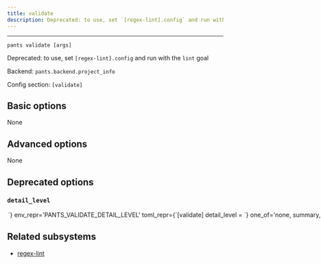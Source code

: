 ```yaml
---
title: validate
description: Deprecated: to use, set `[regex-lint].config` and run with the `lint` goal
---
```



---

```
pants validate [args]
```

Deprecated: to use, set `[regex-lint].config` and run with the `lint` goal

Backend: <span className="color--primary">`pants.backend.project_info`</span>

Config section: <span className="color--primary">`[validate]`</span>

<span className={styles.options}>

## Basic options

None

## Advanced options

None

## Deprecated options

### `detail_level`

<Option
  cli_repr={`--validate-detail-level=<DetailLevel>`}
  env_repr='PANTS_VALIDATE_DETAIL_LEVEL'
  toml_repr={`[validate]
detail_level = <DetailLevel>`}
  one_of='none, summary, nonmatching, names, all'
  default_repr={`nonmatching`}
  removal_version='2.11.0.dev0'
  removal_hint={'Use `[regex-lint].detail_level` instead, which behaves the same.'}
>

How much detail to emit to the console.

</Option>

## Related subsystems

- [regex-lint](../subsystems/regex-lint.mdx)

</span>
